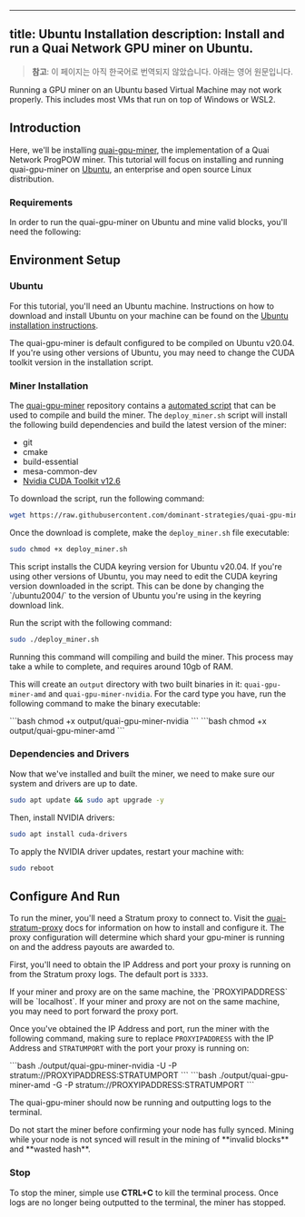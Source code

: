 <!-- AUTO-GENERATED-CONTENT:START (ENGLISH-COPY) -->
---
title: Ubuntu Installation
description: Install and run a Quai Network GPU miner on Ubuntu.
---

> **참고**: 이 페이지는 아직 한국어로 번역되지 않았습니다. 아래는 영어 원문입니다.

<Warning>
	Running a GPU miner on an Ubuntu based Virtual Machine may not work properly. This includes most VMs that run on top of Windows or WSL2.
</Warning>

## Introduction

Here, we'll be installing [quai-gpu-miner](https://github.com/dominant-strategies/quai-gpu-miner), the implementation of a Quai Network ProgPOW miner. This tutorial will focus on installing and running quai-gpu-miner on [Ubuntu](https://ubuntu.com/), an enterprise and open source Linux distribution.

### Requirements

In order to run the quai-gpu-miner on Ubuntu and mine valid blocks, you'll need the following:

<CardGroup cols={3}>
	<Card
		title='Synced go-quai node'
		href='/guides/client/node'
		icon='computer'
	/>
	<Card
		title='Configured Stratum proxy'
		href='/guides/client/stratum'
		icon='router'
	/>
	<Card
		title='Ubuntu machine'
		icon='ubuntu'
	/>
	<Card
		title='AMD or NVIDIA GPU'
		icon='microchip'
	/>
	<Card
		title='4GB+ of RAM'
		icon='usb-drive'
	/>
</CardGroup>

## Environment Setup

### Ubuntu

For this tutorial, you'll need an Ubuntu machine. Instructions on how to download and install Ubuntu on your machine can be found on the [Ubuntu installation instructions](https://ubuntu.com/tutorials/install-ubuntu-desktop#1-overview).

<Note>
	The quai-gpu-miner is default configured to be compiled on Ubuntu v20.04. If you're using other versions of Ubuntu, you may need to change
	the CUDA toolkit version in the installation script.
</Note>

### Miner Installation

The [quai-gpu-miner](https://github.com/dominant-strategies/quai-gpu-miner) repository contains a [automated script](https://github.com/dominant-strategies/quai-gpu-miner/blob/main/deploy_miner.sh) that can be used to compile and build the miner. The `deploy_miner.sh` script will install the following build dependencies and build the latest version of the miner:

- git
- cmake
- build-essential
- mesa-common-dev
- [Nvidia CUDA Toolkit v12.6](https://developer.nvidia.com/cuda-12-6-0-download-archive)

To download the script, run the following command:

```bash
wget https://raw.githubusercontent.com/dominant-strategies/quai-gpu-miner/refs/heads/main/deploy_miner.sh
```

Once the download is complete, make the `deploy_miner.sh` file executable:

```bash
sudo chmod +x deploy_miner.sh
```

<Tip>
	This script installs the CUDA keyring version for Ubuntu v20.04. If you're using other versions of Ubuntu, you may need to edit the CUDA
	keyring version downloaded in the script. This can be done by changing the `/ubuntu2004/` to the version of Ubuntu you're using in the
	keyring download link.
</Tip>

Run the script with the following command:

```bash
sudo ./deploy_miner.sh
```
<Warning>
	Running this command will compiling and build the miner. This process may take a while to complete, and requires around 10gb of RAM.
</Warning>

This will create an `output` directory with two built binaries in it: `quai-gpu-miner-amd` and `quai-gpu-miner-nvidia`. For the card type you have, run the following command to make the binary executable:

<Tabs>
  <Tab title="NVIDIA">
  ```bash
  chmod +x output/quai-gpu-miner-nvidia
  ```

  </Tab>
  <Tab title="AMD">
  ```bash
  chmod +x output/quai-gpu-miner-amd
  ```
    
  </Tab>
</Tabs>

### Dependencies and Drivers

Now that we've installed and built the miner, we need to make sure our system and drivers are up to date.

```bash
sudo apt update && sudo apt upgrade -y
```

Then, install NVIDIA drivers:

```bash
sudo apt install cuda-drivers
```

To apply the NVIDIA driver updates, restart your machine with:

```bash
sudo reboot
```

## Configure And Run

To run the miner, you'll need a Stratum proxy to connect to. Visit the [quai-stratum-proxy](/ko/guides/client/stratum) docs for information on how to install and configure it. The proxy configuration will determine which shard your gpu-miner is running on and the address payouts are awarded to.

First, you'll need to obtain the IP Address and port your proxy is running on from the Stratum proxy logs. The default port is `3333`.

<Note>
	If your miner and proxy are on the same machine, the `PROXYIPADDRESS` will be `localhost`. If your miner and proxy are not on the same
	machine, you may need to port forward the proxy port.
</Note>

Once you've obtained the IP Address and port, run the miner with the following command, making sure to replace `PROXYIPADDRESS` with the IP Address and `STRATUMPORT` with the port your proxy is running on:

<Tabs>
  <Tab title="NVIDIA">
  ```bash
  ./output/quai-gpu-miner-nvidia -U -P stratum://PROXYIPADDRESS:STRATUMPORT
  ```

  </Tab>
  <Tab title="AMD">
  ```bash
  ./output/quai-gpu-miner-amd -G -P stratum://PROXYIPADDRESS:STRATUMPORT
  ```
  
  </Tab>
</Tabs>

The quai-gpu-miner should now be running and outputting logs to the terminal.

<Warning>
	Do not start the miner before confirming your node has fully synced. Mining while your node is not synced will result in the mining of
	**invalid blocks** and **wasted hash**.
</Warning>

### Stop

To stop the miner, simple use **CTRL+C** to kill the terminal process. Once logs are no longer being outputted to the terminal, the miner has stopped.
